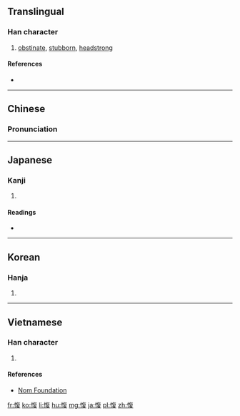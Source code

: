 ==Translingual==

===Han character===
{{Han char|rn=61|rad=心|as=09|sn=12|four=9804<sub>7</sub>|canj=心人日水 (POAE)|ids=⿰[[忄]][[复]]}}

# [[obstinate]], [[stubborn]], [[headstrong]]

====References====
* {{Han ref|kx=0394.210|dkj=10920|dj=0730.270|hdz=42329.060|uh=610E|ud=24846|bh=B470|bd=46192}}

----

==Chinese==
{{zh-forms}}

===Pronunciation===
{{zh-pron
|m=bì
|c=bik1
|mn=pe̍k
|mc=y
|oc=y
|ma=
|cat=a
}}

----

==Japanese==

===Kanji===
{{ja-kanji|grade=|rs=心09}}

# {{defn|lang=ja|sort=心09}}

====Readings====
* {{ja-readings|on=[[ひょく]] (hyoku), [[ひき]] (hiki), [[ふく]] (fuku)|kun=[[もとる]] (motoru)}}

----

==Korean==

===Hanja===
{{ko-hanja|hangeul=퍅|eumhun=|rv=pyak|mr=p'yak|y=phyak}}

# {{defn|lang=ko|sort=心09}}

----

==Vietnamese==

===Han character===
{{vi-readings|rs=心09| hanviet = [[phục]], [[phức]]}}

# {{defn|lang=vi|sort=心09}}

====References====
*[http://nomfoundation.org/common/nom_details.php?codepoint=610e Nom Foundation]

[[fr:愎]]
[[ko:愎]]
[[li:愎]]
[[hu:愎]]
[[mg:愎]]
[[ja:愎]]
[[pl:愎]]
[[zh:愎]]